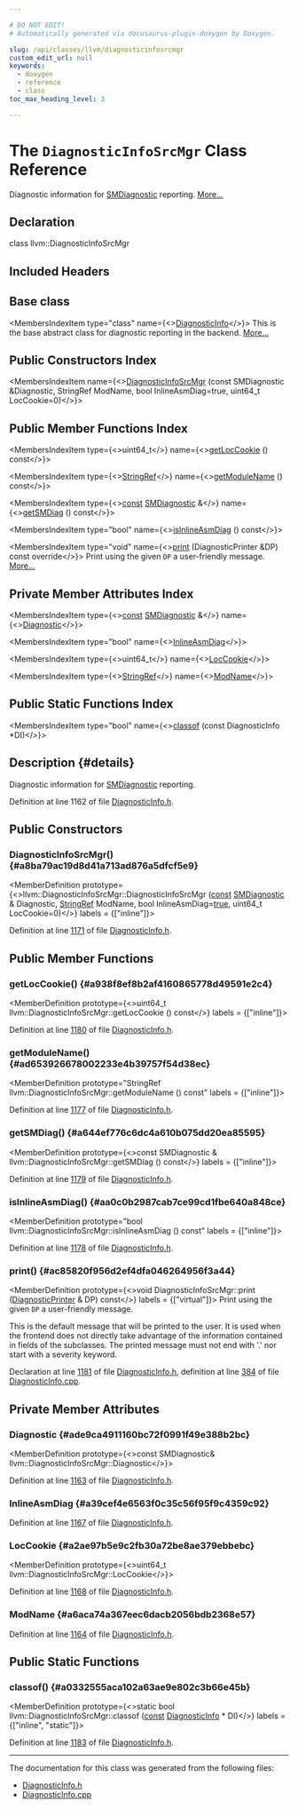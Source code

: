 ```yaml
---

# DO NOT EDIT!
# Automatically generated via docusaurus-plugin-doxygen by Doxygen.

slug: /api/classes/llvm/diagnosticinfosrcmgr
custom_edit_url: null
keywords:
  - doxygen
  - reference
  - class
toc_max_heading_level: 3

---
```





# The `DiagnosticInfoSrcMgr` Class Reference

<DoxygenPage pluginConfig={pluginConfig}>

Diagnostic information for <a href="/docs/api/classes/llvm/smdiagnostic">SMDiagnostic</a> reporting. <a href="#details">More...</a>

## Declaration

<CodeBlock>class llvm::DiagnosticInfoSrcMgr</CodeBlock>

## Included Headers

<IncludesList>
<IncludesListItem
  filePath="llvm/IR/DiagnosticInfo.h"
  permalink="/docs/api/files/include/include/llvm/include/llvm/ir/diagnosticinfo-h"
  isLocal="true" />
</IncludesList>

## Base class

<MembersIndex>

<MembersIndexItem
  type="class"
  name={<><a href="/docs/api/classes/llvm/diagnosticinfo">DiagnosticInfo</a></>}>
This is the base abstract class for diagnostic reporting in the backend. <a href="/docs/api/classes/llvm/diagnosticinfo/#details">More...</a>
</MembersIndexItem>

</MembersIndex>

## Public Constructors Index

<MembersIndex>

<MembersIndexItem
  name={<><a href="#a8ba79ac19d8d41a713ad876a5dfcf5e9">DiagnosticInfoSrcMgr</a> (const SMDiagnostic &amp;Diagnostic, StringRef ModName, bool InlineAsmDiag=true, uint64&#95;t LocCookie=0)</>}>
</MembersIndexItem>

</MembersIndex>

## Public Member Functions Index

<MembersIndex>

<MembersIndexItem
  type={<>uint64&#95;t</>}
  name={<><a href="#a938f8ef8b2af4160865778d49591e2c4">getLocCookie</a> () const</>}>
</MembersIndexItem>

<MembersIndexItem
  type={<><a href="/docs/api/classes/llvm/stringref">StringRef</a></>}
  name={<><a href="#ad653926678002233e4b39757f54d38ec">getModuleName</a> () const</>}>
</MembersIndexItem>

<MembersIndexItem
  type={<><a href="/docs/api/files/lib/lib/target/lib/target/aarch64/aarch64promoteconstant-cpp/#a90f8350fecae261c25be85d38b451bff">const</a> <a href="/docs/api/classes/llvm/smdiagnostic">SMDiagnostic</a> &amp;</>}
  name={<><a href="#a644ef776c6dc4a610b075dd20ea85595">getSMDiag</a> () const</>}>
</MembersIndexItem>

<MembersIndexItem
  type="bool"
  name={<><a href="#aa0c0b2987cab7ce99cd1fbe640a848ce">isInlineAsmDiag</a> () const</>}>
</MembersIndexItem>

<MembersIndexItem
  type="void"
  name={<><a href="#ac85820f956d2ef4dfa046264956f3a44">print</a> (DiagnosticPrinter &amp;DP) const override</>}>
Print using the given <code>DP</code> a user-friendly message. <a href="#ac85820f956d2ef4dfa046264956f3a44">More...</a>
</MembersIndexItem>

</MembersIndex>

## Private Member Attributes Index

<MembersIndex>

<MembersIndexItem
  type={<><a href="/docs/api/files/lib/lib/target/lib/target/aarch64/aarch64promoteconstant-cpp/#a90f8350fecae261c25be85d38b451bff">const</a> <a href="/docs/api/classes/llvm/smdiagnostic">SMDiagnostic</a> &amp;</>}
  name={<><a href="#ade9ca4911160bc72f0991f49e388b2bc">Diagnostic</a></>}>
</MembersIndexItem>

<MembersIndexItem
  type="bool"
  name={<><a href="#a39cef4e6563f0c35c56f95f9c4359c92">InlineAsmDiag</a></>}>
</MembersIndexItem>

<MembersIndexItem
  type={<>uint64&#95;t</>}
  name={<><a href="#a2ae97b5e9c2fb30a72be8ae379ebbebc">LocCookie</a></>}>
</MembersIndexItem>

<MembersIndexItem
  type={<><a href="/docs/api/classes/llvm/stringref">StringRef</a></>}
  name={<><a href="#a6aca74a367eec6dacb2056bdb2368e57">ModName</a></>}>
</MembersIndexItem>

</MembersIndex>

## Public Static Functions Index

<MembersIndex>

<MembersIndexItem
  type="bool"
  name={<><a href="#a0332555aca102a63ae9e802c3b66e45b">classof</a> (const DiagnosticInfo &#42;DI)</>}>
</MembersIndexItem>

</MembersIndex>

## Description {#details}

Diagnostic information for <a href="/docs/api/classes/llvm/smdiagnostic">SMDiagnostic</a> reporting.

Definition at line 1162 of file <a href="/docs/api/files/include/include/llvm/include/llvm/ir/diagnosticinfo-h">DiagnosticInfo.h</a>.

<SectionDefinition>

## Public Constructors

### DiagnosticInfoSrcMgr() {#a8ba79ac19d8d41a713ad876a5dfcf5e9}

<MemberDefinition
  prototype={<>llvm::DiagnosticInfoSrcMgr::DiagnosticInfoSrcMgr (<a href="/docs/api/files/lib/lib/target/lib/target/aarch64/aarch64promoteconstant-cpp/#a90f8350fecae261c25be85d38b451bff">const</a> <a href="/docs/api/classes/llvm/smdiagnostic">SMDiagnostic</a> &amp; Diagnostic, <a href="/docs/api/classes/llvm/stringref">StringRef</a> ModName, bool InlineAsmDiag=<a href="/docs/api/files/lib/lib/analysis/basicaliasanalysis-cpp/#af6d5cafbdfc5313e65d990120021a3ec">true</a>, uint64&#95;t LocCookie=0)</>}
  labels = {["inline"]}>

Definition at line <a href="/docs/api/files/include/include/llvm/include/llvm/ir/diagnosticinfo-h/#l01171">1171</a> of file <a href="/docs/api/files/include/include/llvm/include/llvm/ir/diagnosticinfo-h">DiagnosticInfo.h</a>.
</MemberDefinition>

</SectionDefinition>

<SectionDefinition>

## Public Member Functions

### getLocCookie() {#a938f8ef8b2af4160865778d49591e2c4}

<MemberDefinition
  prototype={<>uint64&#95;t llvm::DiagnosticInfoSrcMgr::getLocCookie () const</>}
  labels = {["inline"]}>

Definition at line <a href="/docs/api/files/include/include/llvm/include/llvm/ir/diagnosticinfo-h/#l01180">1180</a> of file <a href="/docs/api/files/include/include/llvm/include/llvm/ir/diagnosticinfo-h">DiagnosticInfo.h</a>.
</MemberDefinition>

### getModuleName() {#ad653926678002233e4b39757f54d38ec}

<MemberDefinition
  prototype="StringRef llvm::DiagnosticInfoSrcMgr::getModuleName () const"
  labels = {["inline"]}>

Definition at line <a href="/docs/api/files/include/include/llvm/include/llvm/ir/diagnosticinfo-h/#l01177">1177</a> of file <a href="/docs/api/files/include/include/llvm/include/llvm/ir/diagnosticinfo-h">DiagnosticInfo.h</a>.
</MemberDefinition>

### getSMDiag() {#a644ef776c6dc4a610b075dd20ea85595}

<MemberDefinition
  prototype={<>const SMDiagnostic &amp; llvm::DiagnosticInfoSrcMgr::getSMDiag () const</>}
  labels = {["inline"]}>

Definition at line <a href="/docs/api/files/include/include/llvm/include/llvm/ir/diagnosticinfo-h/#l01179">1179</a> of file <a href="/docs/api/files/include/include/llvm/include/llvm/ir/diagnosticinfo-h">DiagnosticInfo.h</a>.
</MemberDefinition>

### isInlineAsmDiag() {#aa0c0b2987cab7ce99cd1fbe640a848ce}

<MemberDefinition
  prototype="bool llvm::DiagnosticInfoSrcMgr::isInlineAsmDiag () const"
  labels = {["inline"]}>

Definition at line <a href="/docs/api/files/include/include/llvm/include/llvm/ir/diagnosticinfo-h/#l01178">1178</a> of file <a href="/docs/api/files/include/include/llvm/include/llvm/ir/diagnosticinfo-h">DiagnosticInfo.h</a>.
</MemberDefinition>

### print() {#ac85820f956d2ef4dfa046264956f3a44}

<MemberDefinition
  prototype={<>void DiagnosticInfoSrcMgr::print (<a href="/docs/api/classes/llvm/diagnosticprinter">DiagnosticPrinter</a> &amp; DP) const</>}
  labels = {["virtual"]}>
Print using the given <code>DP</code> a user-friendly message.

This is the default message that will be printed to the user. It is used when the frontend does not directly take advantage of the information contained in fields of the subclasses. The printed message must not end with &#39;.&#39; nor start with a severity keyword.

Declaration at line <a href="/docs/api/files/include/include/llvm/include/llvm/ir/diagnosticinfo-h/#l01181">1181</a> of file <a href="/docs/api/files/include/include/llvm/include/llvm/ir/diagnosticinfo-h">DiagnosticInfo.h</a>, definition at line <a href="/docs/api/files/lib/lib/ir/diagnosticinfo-cpp/#l00384">384</a> of file <a href="/docs/api/files/lib/lib/ir/diagnosticinfo-cpp">DiagnosticInfo.cpp</a>.
</MemberDefinition>

</SectionDefinition>

<SectionDefinition>

## Private Member Attributes

### Diagnostic {#ade9ca4911160bc72f0991f49e388b2bc}

<MemberDefinition
  prototype={<>const SMDiagnostic&amp; llvm::DiagnosticInfoSrcMgr::Diagnostic</>}>

Definition at line <a href="/docs/api/files/include/include/llvm/include/llvm/ir/diagnosticinfo-h/#l01163">1163</a> of file <a href="/docs/api/files/include/include/llvm/include/llvm/ir/diagnosticinfo-h">DiagnosticInfo.h</a>.
</MemberDefinition>

### InlineAsmDiag {#a39cef4e6563f0c35c56f95f9c4359c92}

<MemberDefinition
  prototype="bool llvm::DiagnosticInfoSrcMgr::InlineAsmDiag">

Definition at line <a href="/docs/api/files/include/include/llvm/include/llvm/ir/diagnosticinfo-h/#l01167">1167</a> of file <a href="/docs/api/files/include/include/llvm/include/llvm/ir/diagnosticinfo-h">DiagnosticInfo.h</a>.
</MemberDefinition>

### LocCookie {#a2ae97b5e9c2fb30a72be8ae379ebbebc}

<MemberDefinition
  prototype={<>uint64&#95;t llvm::DiagnosticInfoSrcMgr::LocCookie</>}>

Definition at line <a href="/docs/api/files/include/include/llvm/include/llvm/ir/diagnosticinfo-h/#l01168">1168</a> of file <a href="/docs/api/files/include/include/llvm/include/llvm/ir/diagnosticinfo-h">DiagnosticInfo.h</a>.
</MemberDefinition>

### ModName {#a6aca74a367eec6dacb2056bdb2368e57}

<MemberDefinition
  prototype="StringRef llvm::DiagnosticInfoSrcMgr::ModName">

Definition at line <a href="/docs/api/files/include/include/llvm/include/llvm/ir/diagnosticinfo-h/#l01164">1164</a> of file <a href="/docs/api/files/include/include/llvm/include/llvm/ir/diagnosticinfo-h">DiagnosticInfo.h</a>.
</MemberDefinition>

</SectionDefinition>

<SectionDefinition>

## Public Static Functions

### classof() {#a0332555aca102a63ae9e802c3b66e45b}

<MemberDefinition
  prototype={<>static bool llvm::DiagnosticInfoSrcMgr::classof (<a href="/docs/api/files/lib/lib/target/lib/target/aarch64/aarch64promoteconstant-cpp/#a90f8350fecae261c25be85d38b451bff">const</a> <a href="/docs/api/classes/llvm/diagnosticinfo">DiagnosticInfo</a> &#42; DI)</>}
  labels = {["inline", "static"]}>

Definition at line <a href="/docs/api/files/include/include/llvm/include/llvm/ir/diagnosticinfo-h/#l01183">1183</a> of file <a href="/docs/api/files/include/include/llvm/include/llvm/ir/diagnosticinfo-h">DiagnosticInfo.h</a>.
</MemberDefinition>

</SectionDefinition>

<hr/>

The documentation for this class was generated from the following files:

<ul>
<li><a href="/docs/api/files/include/include/llvm/include/llvm/ir/diagnosticinfo-h">DiagnosticInfo.h</a></li>
<li><a href="/docs/api/files/lib/lib/ir/diagnosticinfo-cpp">DiagnosticInfo.cpp</a></li>
</ul>

</DoxygenPage>
